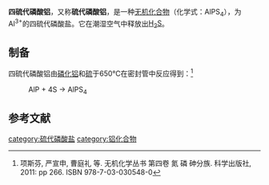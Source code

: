 {{Chembox
| ImageFile = aluminium thiophosphate.png
| ImageSize = 
| IUPACName = aluminium thiophosphate
| OtherNames = 
|Section1={{Chembox Identifiers
| CASNo = 98987-28-1
| CASNo_Ref = {{cascite|correct|CAS}}
| PubChem = 
| ChemSpiderID = 
| SMILES = [Al+3].[S-]P(=S)([S-])[S-]
| InChI = 
| InChIKey = 
| StdInChI = 
| StdInChIKey = 
  }}
|Section2={{Chembox Properties
| Al=1 | P=1 | S=4
| Formula = AlPS<sub>4</sub>
| MolarMass = 
| Appearance = 无色针状晶体<ref>Weiss, Armin; Schafer, Herbert. Aluminum thiophosphate, AlPS<sub>4</sub>. ''Naturwissenschaften'', 1960. 47: 495. ISSN: 0028-1042.</ref>
| Density = 
| MeltingPt = 
| BoilingPt = 
| Solubility = 
  }}
|Section3={{Chembox Hazards
| MainHazards = 
| FlashPt = 
| AutoignitionPt =
  }}
| Section8 = {{Chembox Related
| OtherAnions = 
| OtherCations = 
| OtherCpds = [[磷酸铝|磷酸铝]]
  }}
}}

'''四硫代磷酸铝'''，又称'''硫代磷酸铝'''，是一种[[无机化合物|无机化合物]]（化学式：AlPS<sub>4</sub>），为Al<sup>3+</sup>的四硫代磷酸盐。它在潮湿空气中释放出[[硫化氢|H<sub>2</sub>S]]。
==制备==
四硫代磷酸铝由[[磷化铝|磷化铝]]和[[硫|硫]]于650℃在密封管中反应得到：<ref>项斯芬, 严宣申, 曹庭礼 等. 无机化学丛书 第四卷 氮 磷 砷分族. 科学出版社, 2011: pp 266. ISBN 978-7-03-030548-0</ref>
: AlP + 4S → AlPS<sub>4</sub>

==参考文献==
{{reflist}}
{{铝化合物}}

[[category:硫代磷酸盐|category:硫代磷酸盐]]
[[category:铝化合物|category:铝化合物]]